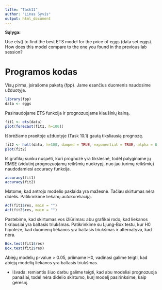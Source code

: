 ```yaml
---
title: "Task11"
author: "Linas Šyvis"
output: html_document
---
```


**Sąlyga:**

Use ets() to find the best ETS model for the price of eggs (data set eggs). How does this model compare to the one you found in the previous lab session?

Programos kodas
===========================

Visų pirma, įsirašome paketą {fpp}. Jame esančius duomenis naudosime užduotyje.
```r
library(fpp)
data <- eggs
```

Pasinaudojame ETS funkcija ir prognozuojame kiaušinių kainą.
```r
fit1 <- ets(data)
plot(forecast(fit1, h=100))
```

Išbrėžiame praeitoje užduotyje (Task 10.1) gautą tiksliausią prognozę.
```r
fit2 <- holt(data, h=100, damped = TRUE, exponential = TRUE, alpha = 0.8, beta = 0.001)
plot(fit2)
```

Iš grafikų sunku nuspėti, kuri prognozė yra tikslesnė, todėl palyginame jų RMSE (vidutinį prognozuojamų reikšmių nuokrypį, nuo jau turimų reikšmių) naudodamiesi accuracy funkcija.
```r
accuracy(fit1)
accuracy(fit2)
```

Matome, kad antrojo modelio paklaida yra mažesnė. Tačiau skirtumas nėra didelis. Patikrinkime liekanų autokoreliaciją.
```r
Acf(fit1$res, main = "")
Acf(fit2$res, main = "")
```

Pastebime, kad skirtumas vos ižiūrimas: abu grafikai rodo, kad liekanos tikriausiai yra baltasis triukšmas. Patikrinkime su Ljung-Box testu, kur H0 hipoteze, kad duomenų liekanos yra baltasis triukšmas ir alternatyva, kad nėra.
```r
Box.test(fit1$res)
Box.test(fit2$res)
```
Abiejų modelių p-value > 0.05, priimame H0, vadinasi galime teigti, kad abiejų modelių liekanos yra baltasis triukšmas.

* Išvada: remiantis šiuo darbu galime teigti, kad abu modeliai prognozuoja panašiai, todėl nėra didelio skirtumo, kurį modelį pasirinksime, kaip geresnį.